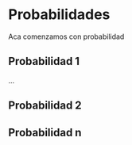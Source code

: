 # Probabilidades

Aca comenzamos con probabilidad

## Probabilidad 1

...

## Probabilidad 2

## Probabilidad n